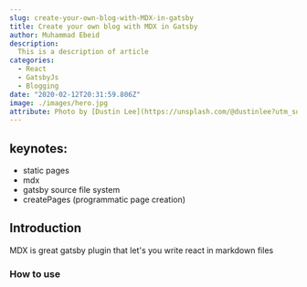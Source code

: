 ```yaml
---
slug: create-your-own-blog-with-MDX-in-gatsby
title: Create your own blog with MDX in Gatsby
author: Muhammad Ebeid
description:
  This is a description of article
categories:
  - React
  - GatsbyJs
  - Blogging
date: "2020-02-12T20:31:59.806Z"
image: ./images/hero.jpg
attribute: Photo by [Dustin Lee](https://unsplash.com/@dustinlee?utm_source=unsplash&utm_medium=referral&utm_content=creditCopyText) on [Unsplash](https://unsplash.com/s/photos/blog?utm_source=unsplash&utm_medium=referral&utm_content=creditCopyText)
---
```



## keynotes:

- static pages
- mdx
- gatsby source file system
- createPages (programmatic page creation)

## Introduction
MDX is great gatsby plugin that let's you write react in markdown files

### How to use
